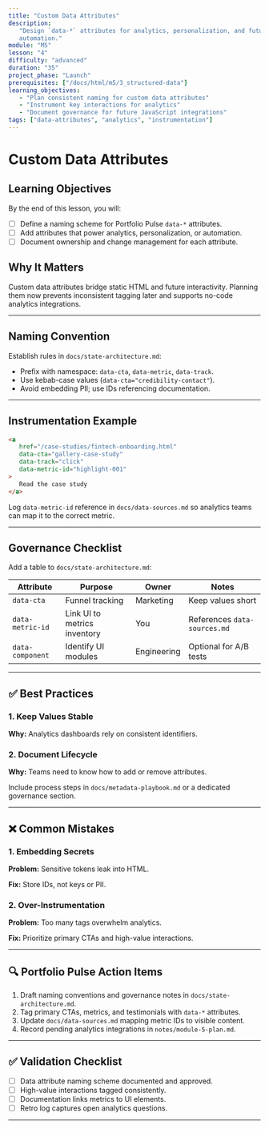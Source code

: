 ```yaml
---
title: "Custom Data Attributes"
description:
   "Design `data-*` attributes for analytics, personalization, and future
   automation."
module: "M5"
lesson: "4"
difficulty: "advanced"
duration: "35"
project_phase: "Launch"
prerequisites: ["/docs/html/m5/3_structured-data"]
learning_objectives:
   - "Plan consistent naming for custom data attributes"
   - "Instrument key interactions for analytics"
   - "Document governance for future JavaScript integrations"
tags: ["data-attributes", "analytics", "instrumentation"]
---
```


# Custom Data Attributes

## Learning Objectives

By the end of this lesson, you will:

-  [ ] Define a naming scheme for Portfolio Pulse `data-*` attributes.
-  [ ] Add attributes that power analytics, personalization, or automation.
-  [ ] Document ownership and change management for each attribute.

## Why It Matters

Custom data attributes bridge static HTML and future interactivity. Planning
them now prevents inconsistent tagging later and supports no-code analytics
integrations.

---

## Naming Convention

Establish rules in `docs/state-architecture.md`:

-  Prefix with namespace: `data-cta`, `data-metric`, `data-track`.
-  Use kebab-case values (`data-cta="credibility-contact"`).
-  Avoid embedding PII; use IDs referencing documentation.

---

## Instrumentation Example

```html
<a
   href="/case-studies/fintech-onboarding.html"
   data-cta="gallery-case-study"
   data-track="click"
   data-metric-id="highlight-001"
>
   Read the case study
</a>
```

Log `data-metric-id` reference in `docs/data-sources.md` so analytics teams can
map it to the correct metric.

---

## Governance Checklist

Add a table to `docs/state-architecture.md`:

| Attribute        | Purpose                      | Owner       | Notes                        |
| ---------------- | ---------------------------- | ----------- | ---------------------------- |
| `data-cta`       | Funnel tracking              | Marketing   | Keep values short            |
| `data-metric-id` | Link UI to metrics inventory | You         | References `data-sources.md` |
| `data-component` | Identify UI modules          | Engineering | Optional for A/B tests       |

---

## ✅ Best Practices

### 1. Keep Values Stable

**Why:** Analytics dashboards rely on consistent identifiers.

### 2. Document Lifecycle

**Why:** Teams need to know how to add or remove attributes.

Include process steps in `docs/metadata-playbook.md` or a dedicated governance
section.

---

## ❌ Common Mistakes

### 1. Embedding Secrets

**Problem:** Sensitive tokens leak into HTML.

**Fix:** Store IDs, not keys or PII.

### 2. Over-Instrumentation

**Problem:** Too many tags overwhelm analytics.

**Fix:** Prioritize primary CTAs and high-value interactions.

---

## 🔍 Portfolio Pulse Action Items

1. Draft naming conventions and governance notes in
   `docs/state-architecture.md`.
2. Tag primary CTAs, metrics, and testimonials with `data-*` attributes.
3. Update `docs/data-sources.md` mapping metric IDs to visible content.
4. Record pending analytics integrations in `notes/module-5-plan.md`.

---

## ✅ Validation Checklist

-  [ ] Data attribute naming scheme documented and approved.
-  [ ] High-value interactions tagged consistently.
-  [ ] Documentation links metrics to UI elements.
-  [ ] Retro log captures open analytics questions.

---
